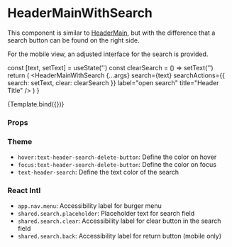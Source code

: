 
<Meta
  title="Components/Header/HeaderMainWithSearch"
  component={HeaderMainWithSearch}
/>

# HeaderMainWithSearch

This component is similar to [HeaderMain](/docs/components-header-headermain--default-story), but with the difference that a search button can be found on the right side.

For the mobile view, an adjusted interface for the search is provided.

  const [text, setText] = useState('')
  const clearSearch = () => setText('')
  return (
    <MenuProvider>
      <HeaderMainWithSearch
        {...args}
        search={text}
        searchActions={{ search: setText, clear: clearSearch }}
        label="open search"
        title="Header Title"
      />
    </MenuProvider>
  )
}

<Canvas>
  <Story name="Default">{Template.bind({})}</Story>
</Canvas>

### Props

<ArgsTable story="Default" />

### Theme

- `hover:text-header-search-delete-button`: Define the color on hover
- `focus:text-header-search-delete-button`: Define the color on focus
- `text-header-search`: Define the text color of the search

### React Intl

- `app.nav.menu`: Accessibility label for burger menu
- `shared.search.placeholder`: Placeholder text for search field
- `shared.search.clear`: Accessibility label for clear button in the search field
- `shared.search.back`: Accessibility label for return button (mobile only)
